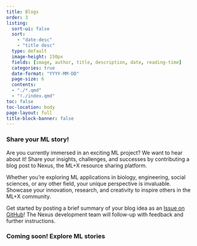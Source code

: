 ```yaml
---
title: Blogs
order: 3
listing:
  sort-ui: false
  sort:
    - "date-desc"
    - "title desc"
  type: default
  image-height: 150px
  fields: [image, author, title, description, date, reading-time]
  categories: true
  date-format: "YYYY-MM-DD"
  page-size: 6
  contents:
  - "./*.qmd"
  - "!./index.qmd"
toc: false
toc-location: body
page-layout: full
title-block-banner: false
---
```

### Share your ML story!
Are you currently immersed in an exciting ML project? We want to hear about it! Share your insights, challenges, and successes by contributing a blog post to Nexus, the ML+X resource sharing platform.

Whether you're exploring ML applications in biology, engineering, social sciences, or any other field, your unique perspective is invaluable. Showcase your innovation, research, and creativity to inspire others in the ML+X community.

Get started by posting a brief summary of your blog idea as an [Issue on GitHub](https://github.com/UW-Madison-DataScience/ML-X-Nexus/issues)! The Nexus development team will follow-up with feedback and further instructions.

### Coming soon! Explore ML stories

